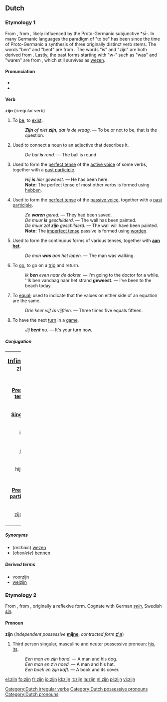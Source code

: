 ==Dutch==

===Etymology 1===
From {{proto|Germanic|sind-}}, from {{proto|Indo-European|h₁es-|to be}}, likely influenced by the Proto-Germanic subjunctive *sī-. In many Germanic languages the paradigm of "to be" has been since the time of Proto-Germanic a synthesis of three originally distinct verb stems. The words "ben" and "bent" are from {{proto|Indo-European|bʰuh₂-|to become|title=}}. The words "is" and "zijn" are both derived from {{proto|Indo-European|h₁es-|to be|title=}}. Lastly, the past forms starting with "w-" such as "was" and "waren" are from {{proto|Indo-European|wes-|to reside|title=}}, which still survives as [[wezen]].

====Pronunciation====
* {{audio|Nl-zijn.ogg|audio}}
* {{IPA|[zɛɪn]}}

====Verb====
'''zijn''' (irregular verb)

# {{intransitive}} To [[be]], to [[exist]].
#: '''''Zijn''' of niet '''zijn''', dat is de vraag.'' &mdash; To be or not to be, that is the question.
# {{context|lang=nl|transitive|copular}} Used to connect a noun to an adjective that describes it.
#: ''De bal '''is''' rond.'' &mdash; The ball is round.
# {{context|lang=nl|transitive|auxiliary}} Used to form the [[perfect tense]] of the [[active voice]] of some verbs, together with a [[past participle]].
#: ''Hij '''is''' hier geweest.'' &mdash; He has been here.
#: '''Note:''' The perfect tense of most other verbs is formed using [[hebben]].
# {{context|lang=nl|transitive|auxiliary}} Used to form the [[perfect tense]] of the [[passive voice]], together with a [[past participle]].
#: ''Ze '''waren''' gered.'' &mdash; They had been saved.
#: ''De muur '''is''' geschilderd.'' &mdash; The wall has been painted.
#: ''De muur zal '''zijn''' geschilderd.'' &mdash; The wall will have been painted.
#: '''Note:''' The [[imperfect tense]] passive is formed using [[worden]].
# {{context|lang=nl|transitive|auxiliary}} Used to form the continuous forms of various tenses, together with '''[[aan het]]'''.
#: ''De man '''was''' aan het lopen.'' &mdash; The man was walking.
# {{intransitive}} To [[go]], to go on a [[trip]] and return.
#: ''Ik '''ben''' even naar de dokter.'' &mdash; I'm going to the doctor for a while.
#: ''Ik ben vandaag naar het strand '''geweest.''' &mdash; I've been to the beach today.
# {{italbrac|lang=nl|transitive|copular|mathematics}} To [[equal]]; used to indicate that the values on either side of an equation are the same.
#: ''Drie keer vijf '''is''' vijftien.'' &mdash; Three times five equals fifteen.
# {{intransitive}} To have the next [[turn]] in a [[game]].
#: ''Jij '''bent''' nu.'' &mdash; It's your turn now.

=====Conjugation=====
{| border=1 rules=all style="border:1px solid #99B3FF; background-color:#f9f9f9; padding:5px; font-size: 95%; width:100%;"
|colspan=8 width=100% align=center|<big>'''[[infinitive|Infinitive]]:''' zijn</big>
|-
|colspan=8 height=9px|
|-
|colspan=4 width=50% align=center|'''[[present tense|Present tense]]'''
|colspan=4 width=50% align=center|'''[[past tense|Past tense]]'''
|-
|colspan=2 width=25% align=center|'''[[singular|Singular]]'''
|colspan=2 width=25% align=center|'''[[plural|Plural]]'''
|colspan=2 width=25% align=center|'''[[singular|Singular]]'''
|colspan=2 width=25% align=center|'''[[plural|Plural]]'''
|-
|width=5% align=center|ik
|width=20% align=center|[[ben]]
|width=5% align=center|wij
|width=20% align=center|zijn
|width=5% align=center|ik
|width=20% align=center|[[was]]
|width=5% align=center|wij
|width=20% align=center|[[waren]]
|-
|width=5% align=center|jij
|width=20% align=center|[[bent]]
|width=5% align=center|jullie
|width=20% align=center|zijn
|width=5% align=center|jij
|width=20% align=center|[[was]]
|width=5% align=center|jullie
|width=20% align=center|[[waren]]
|-
|width=5% align=center|hij/zij
|width=20% align=center|[[is]]
|width=5% align=center|zij
|width=20% align=center|zijn
|width=5% align=center|hij/zij
|width=20% align=center|[[was]]
|width=5% align=center|zij
|width=20% align=center|[[waren]]
|-
|colspan=8 height=9px|
|-
|colspan=2 width=25% align=center|'''[[present participle|Present participle]]'''
|colspan=2 width=25% align=center|'''([[auxiliary|Auxiliary]]) [[past participle|Past participle]]'''
|colspan=2 width=25% align=center|'''[[imperative|Imperative]]'''
|colspan=2 width=25% align=center|'''[[subjunctive|Subjunctive]]'''
|-
|colspan=2 width=25% align=center|[[zijnde]]
|colspan=2 width=25% align=center|zijn [[geweest]]
|colspan=2 width=25% align=center|[[wees]]
|colspan=2 width=25% align=center|[[zij]]
|-
|}

=====Synonyms=====
* (''archaic'') [[wezen]]
* (''obsolete'') [[bennen]]

=====Derived terms=====
* [[voorzijn]]
* [[welzijn]]

===Etymology 2===
From {{proto|Germanic|sīnaz}}, from {{proto|Indo-European|seino-}}, originally a reflexive form. Cognate with German ''[[sein]]'', Swedish ''[[sin]]''.

====Pronoun====
'''zijn''' {{m}} {{n}} {{context|dependent possessive}} (''independent possessive'' '''[[mijne]]''', ''contracted form'' '''[[z'n]]''')

# Third person singular, masculine and neuter possessive pronoun: [[his]], [[its]].
#: '' Een man en zijn hond.'' &mdash; A man and his dog.
#: '' Een man en z'n hoed.'' &mdash; A man and his hat.
#: '' Een boek en zijn kaft.'' &mdash; A book and its cover.

[[Category:Dutch irregular verbs]]
[[Category:Dutch possessive pronouns]]
[[Category:Dutch pronouns]]

[[el:zijn]]
[[fo:zijn]]
[[fr:zijn]]
[[io:zijn]]
[[id:zijn]]
[[it:zijn]]
[[la:zijn]]
[[nl:zijn]]
[[pl:zijn]]
[[vi:zijn]]